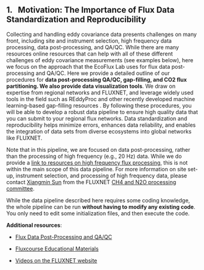 ## 1. &nbsp; Motivation: The Importance of Flux Data Standardization and Reproducibility

Collecting and handling eddy covariance data presents challenges on many front, including site and instrument selection, high frequency data processing, data post-processing, and QA/QC. While there are many resources online resources that can help with all of these different challenges of eddy covariance measurements (see examples below), here we focus on the approach that the EcoFlux Lab uses for flux data post-processing and QA/QC. Here we provide a detailed outline of our procedures for **data post-processing QA/QC, gap-filling, and CO2 flux partitioning. We also provide data visualization tools**. We draw on expertise from regional networks and FLUXNET, and leverage widely used tools in the field such as REddyProc and other recently developed machine learning-based gap-filling resources . By following these procedures, you will be able to develop a robust data pipeline to ensure high quality data that you can submit to your regional flux networks. Data standardization and reproducibility helps minimize errors, enhances data reliability, and enables the integration of data sets from diverse ecosystems into global networks like FLUXNET. 

Note that in this pipeline, we are focused on data post-processing, rather than the processing of high frequency (e.g., 20 Hz) data. While we do provide a <a href="https://ecoflux-lab.github.io/PipelineDocumentation/1_0_Note_High_Freq_Data_Processing.html" target="_blank" rel="noopener noreferrer">link to resources on high frequency flux processing</a>, this is not within the main scope of this data pipeline. For more information on site set-up, instrument selection, and processing of high frequency data, please contact <a href="mailto:xsun130@asu@edu">Xiangmin Sun</a> from the FLUXNET <a href="https://fluxnet.org/community/fluxnet-working-groups/ch4-and-n2o-processing-committee/" target="_blank" rel="noopener noreferrer">CH4 and N2O processing committee</a>.

While the data pipeline described here requires some coding knowledge, the whole pipeline can be run **without having to modify any existing code**. You only need to edit some initialization files, and then execute the code.

**Additional resources**:

* <a href="https://ameriflux.lbl.gov/resources/resource-list/tools-and-software-for-flux-scientists/flux-data-post-processing-and-qa-qc/" target="_blank" rel="noopener noreferrer">Flux Data Post-Processing and QA/QC</a>

* <a href="https://fluxnet.org/fluxcourse_educational_materials/" target="_blank" rel="noopener noreferrer">Fluxcourse Educational Materials</a>

* <a href="https://fluxnet.org/videos/" target="_blank" rel="noopener noreferrer">Videos on the FLUXNET website</a>


